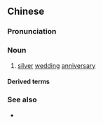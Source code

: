 {{also|银婚}}
==Chinese==
{{zh-forms|s=银婚}}

===Pronunciation===
{{zh-pron
|m=yínhūn
|mn=gîn-hun/gûn-hun
|cat=n
}}

===Noun===
{{zh-noun}}

# [[silver]] [[wedding]] [[anniversary]] {{gloss|25th wedding anniversary}}

====Derived terms====
{{zh-der|銀婚式}}

===See also===
* {{zh-l|金婚}}